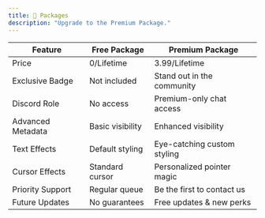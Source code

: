 ```yaml
---
title: 💸 Packages
description: "Upgrade to the Premium Package."
---
```


| Feature                 | Free Package                                                           | Premium Package                                                                    |
|-------------------------|------------------------------------------------------------------------|------------------------------------------------------------------------------------|
| Price                   | <Icon icon="dollar-sign" color="#880808" iconType="solid" />0/Lifetime | <Icon icon="dollar-sign" color="#008000" iconType="solid" />3.99/Lifetime          |
| Exclusive Badge         | <Icon icon="xmark" color="#880808" iconType="solid" /> Not included    | <Icon icon="check" color="#008000" iconType="solid" /> Stand out in the community  |
| Discord Role            | <Icon icon="xmark" color="#880808" iconType="solid" /> No access       | <Icon icon="check" color="#008000" iconType="solid" /> Premium-only chat access    |
| Advanced Metadata       | <Icon icon="xmark" color="#880808" iconType="solid" /> Basic visibility| <Icon icon="check" color="#008000" iconType="solid" /> Enhanced visibility         |
| Text Effects            | <Icon icon="xmark" color="#880808" iconType="solid" /> Default styling | <Icon icon="check" color="#008000" iconType="solid" /> Eye-catching custom styling |
| Cursor Effects          | <Icon icon="xmark" color="#880808" iconType="solid" /> Standard cursor | <Icon icon="check" color="#008000" iconType="solid" /> Personalized pointer magic  |
| Priority Support        | <Icon icon="xmark" color="#880808" iconType="solid" /> Regular queue   | <Icon icon="check" color="#008000" iconType="solid" /> Be the first to contact us  |
| Future Updates          | <Icon icon="xmark" color="#880808" iconType="solid" /> No guarantees   | <Icon icon="check" color="#008000" iconType="solid" /> Free updates & new perks    |